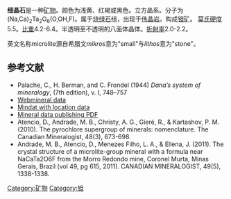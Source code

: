 {{Infobox mineral
| name        = 细晶石
| boxwidth    = 
| boxbgcolor  = 
| image       = Microlite-Lepidolite-21663.jpg
| imagesize   = 
| alt         = 
| caption     = [[锂云母|锂云母]]之上的细晶石. 6 x 4 x 3.25 cm.
| category    = [[氧化物矿物|氧化物矿物]]
| formula     = (Na,Ca)<sub>2</sub>Ta<sub>2</sub>O<sub>6</sub>(O,OH,F)
| strunz      = 04.DH.15
| dana        = 
| symmetry    = 
| unit cell   = 
| molweight   = 
| color       = 
| colour      = 
| habit       = 
| system      = 
| twinning    = 
| cleavage    = 
| fracture    = 
| tenacity    = 
| mohs        = 
| luster      = 
| streak      = 
| diaphaneity = 
| gravity     = 
| density     = 
| polish      = 
| opticalprop = 
| refractive  = 
| birefringence = 
| pleochroism = 
| 2V          = 
| dispersion  = 
| extinction  = 
| length fast/slow =
| fluorescence = 
| absorption  = 
| melt        = 
| fusibility  = 
| diagnostic  = 
| solubility  = 
| impurities  = 
| alteration  = 
| other       = 
| prop1       = 
| prop1text   = 
| references  = 
}}
'''细晶石'''是一种[[矿物|矿物]]。颜色为浅黄、红褐或黑色。立方晶系。分子为(Na,Ca)<sub>2</sub>Ta<sub>2</sub>O<sub>6</sub>(O,OH,F)。属于[[烧绿石|烧绿石]]组，出现于[[伟晶岩|伟晶岩]]。构成[[钽|钽矿]]。 [[莫氏硬度|莫氏硬度]]5.5。[[比重|比重]]4.2-6.4。半透明至不透明的八面体晶体。[[折射率|折射率]]2.0-2.2。 

英文名称microlite源自希腊文''mikros''意为"small"与''lithos''意为"stone"。

==参考文献==
*Palache, C., H. Berman, and C. Frondel (1944) ''Dana’s system of mineralogy'', (7th edition), v. I, 748–757
*[http://webmineral.com/data/Microlite.shtml Webmineral data]
*[http://www.mindat.org/min-2705.html Mindat with location data]
*[http://rruff.geo.arizona.edu/doclib/hom/microlite.pdf Mineral data publishing PDF]
*Atencio, D., Andrade, M. B., Christy, A. G., Gieré, R., & Kartashov, P. M. (2010). The pyrochlore supergroup of minerals: nomenclature. The Canadian Mineralogist, 48(3), 673-698.
*Andrade, M. B., Atencio, D., Menezes Filho, L. A., & Ellena, J. (2011). The crystal structure of a microlite-group mineral with a formula near NaCaTa2O6F from the Morro Redondo mine, Coronel Murta, Minas Gerais, Brazil (vol 49, pg 615, 2011). CANADIAN MINERALOGIST, 49(5), 1338-1338.

[[Category:矿物|Category:矿物]]
[[Category:钽|Category:钽]]